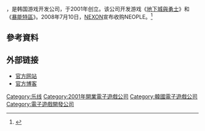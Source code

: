 {{NoteTA
| G1=Games
|T=zh-tw:新人類股份有限公司;zh-cn:新人类股份有限公司;zh-hk:新人類股份有限公司
}}
{{Infobox Company
| company_name = 新人类股份有限公司
| company_logo = 
| foundation = 2001年
| type = [[上市公司|上市公司]]
| fate = 2008年7月10日被[[Nexon|Nexon]]收購
| traded_as = {{Tyo|3659}} 美國 ： NEXOF　（此為[[Nexon|Nexon]]代號）
| location = {{flagicon|South Korea}}[[南韓|南韓]][[濟州島|濟州島]]（2001年 - 至今）
| industry = [[电脑软件|电脑软件]]
| products = [[網路遊戲|網路遊戲]]開發运营
| homepage = 
| native_name = 주식회사 네오플
| name_en = NEOPLE INC.
}}

{{vgname2|新人类股份有限公司|ko=주식회사 네오플}}，是韩国游戏开发公司，于2001年创立。该公司开发游戏《[[地下城與勇士|地下城與勇士]]》和《[[暴能特區|暴能特區]]》。2008年7月10日，[[NEXON|NEXON]]宣布收购NEOPLE。<ref>{{Cite web |url=http://news.17173.com/content/2008-07-11/20080711085111644.shtml |title=名厂NEXON收购《地下城与勇士》开发商 |accessdate=2015-11-20 |archive-date=2015-11-20 |archive-url=https://web.archive.org/web/20151120190250/http://news.17173.com/content/2008-07-11/20080711085111644.shtml |dead-url=no }}</ref>

== 參考資料 ==
{{Reflist}}

== 外部链接 ==

* [http://www.neople.co.kr/ 官方网站]{{Wayback|url=http://www.neople.co.kr/ |date=20150223170113 }}
* [http://blog.naver.com/neoplog 官方博客]{{Wayback|url=http://blog.naver.com/neoplog |date=20160212003333 }}

{{DEFAULTSORT:Neople}}
[[Category:乐线|Category:乐线]]
[[Category:2001年開業電子遊戲公司|Category:2001年開業電子遊戲公司]]
[[Category:韓國電子遊戲公司|Category:韓國電子遊戲公司]]
[[Category:電子遊戲開發公司|Category:電子遊戲開發公司]]

{{Asia-videogame-company-stub}}